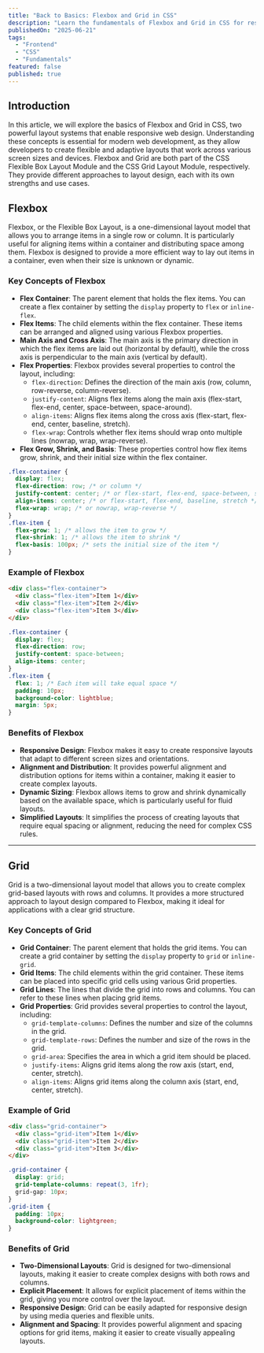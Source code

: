```yaml
---
title: "Back to Basics: Flexbox and Grid in CSS"
description: "Learn the fundamentals of Flexbox and Grid in CSS for responsive web design."
publishedOn: "2025-06-21"
tags: 
  - "Frontend"
  - "CSS"
  - "Fundamentals"
featured: false
published: true
---
```


## Introduction
In this article, we will explore the basics of Flexbox and Grid in CSS, two powerful layout systems that enable responsive web design. Understanding these concepts is essential for modern web development, as they
allow developers to create flexible and adaptive layouts that work across various screen sizes and devices. 
Flexbox and Grid are both part of the CSS Flexible Box Layout Module and the CSS Grid Layout Module, respectively. They provide different approaches to layout design, each with its own strengths and use cases. 

## Flexbox
Flexbox, or the Flexible Box Layout, is a one-dimensional layout model that allows you to
arrange items in a single row or column. It is particularly useful for aligning items within a container and distributing space among them. Flexbox is designed to provide a more efficient way to lay out
items in a container, even when their size is unknown or dynamic.

### Key Concepts of Flexbox
- **Flex Container**: The parent element that holds the flex items. You can create a flex container by setting the `display` property to `flex` or `inline-flex`.
- **Flex Items**: The child elements within the flex container. These items can be arranged and aligned using various Flexbox properties.
- **Main Axis and Cross Axis**: The main axis is the primary direction in which the flex items are laid out (horizontal by default), while the cross axis is perpendicular to the main axis (vertical by default).
- **Flex Properties**: Flexbox provides several properties to control the layout, including:
  - `flex-direction`: Defines the direction of the main axis (row, column, row-reverse, column-reverse).
  - `justify-content`: Aligns flex items along the main axis (flex-start, flex-end, center, space-between, space-around).
  - `align-items`: Aligns flex items along the cross axis (flex-start, flex-end, center, baseline, stretch).
  - `flex-wrap`: Controls whether flex items should wrap onto multiple lines (nowrap, wrap, wrap-reverse).  
- **Flex Grow, Shrink, and Basis**: These properties control how flex items grow, shrink, and their initial size within the flex container. 
```css
.flex-container {      
  display: flex;
  flex-direction: row; /* or column */
  justify-content: center; /* or flex-start, flex-end, space-between, space-around */
  align-items: center; /* or flex-start, flex-end, baseline, stretch */
  flex-wrap: wrap; /* or nowrap, wrap-reverse */
}
.flex-item {
  flex-grow: 1; /* allows the item to grow */
  flex-shrink: 1; /* allows the item to shrink */
  flex-basis: 100px; /* sets the initial size of the item */
}
``` 
### Example of Flexbox
```html
<div class="flex-container">
  <div class="flex-item">Item 1</div>
  <div class="flex-item">Item 2</div>
  <div class="flex-item">Item 3</div>
</div>
```
```css
.flex-container {
  display: flex;
  flex-direction: row;
  justify-content: space-between;
  align-items: center;
}
.flex-item {
  flex: 1; /* Each item will take equal space */
  padding: 10px;
  background-color: lightblue;
  margin: 5px;
}
```
### Benefits of Flexbox
- **Responsive Design**: Flexbox makes it easy to create responsive layouts that adapt to different
screen sizes and orientations.
- **Alignment and Distribution**: It provides powerful alignment and distribution options for items within a container, making it easier to create complex layouts.
- **Dynamic Sizing**: Flexbox allows items to grow and shrink dynamically based on the available space, which is particularly useful for fluid layouts.   
- **Simplified Layouts**: It simplifies the process of creating layouts that require equal spacing or alignment, reducing the need for complex CSS rules.

<Hr/>

## Grid
Grid is a two-dimensional layout model that allows you to create complex grid-based layouts with rows and columns. It provides a more structured approach to layout design compared to Flexbox, making it ideal for applications with a clear grid structure.

### Key Concepts of Grid
- **Grid Container**: The parent element that holds the grid items. You can create a grid container by setting the `display` property to `grid` or `inline-grid`.
- **Grid Items**: The child elements within the grid container. These items can be placed into specific grid cells using various Grid properties.
- **Grid Lines**: The lines that divide the grid into rows and columns. You can refer to these lines when placing grid items.
- **Grid Properties**: Grid provides several properties to control the layout, including:
  - `grid-template-columns`: Defines the number and size of the columns in the grid.
  - `grid-template-rows`: Defines the number and size of the rows in the grid.
  - `grid-area`: Specifies the area in which a grid item should be placed.
  - `justify-items`: Aligns grid items along the row axis (start, end, center, stretch).
  - `align-items`: Aligns grid items along the column axis (start, end, center, stretch).

### Example of Grid
```html
<div class="grid-container">
  <div class="grid-item">Item 1</div>
  <div class="grid-item">Item 2</div>
  <div class="grid-item">Item 3</div>
</div>
```
```css
.grid-container {
  display: grid;
  grid-template-columns: repeat(3, 1fr);
  grid-gap: 10px;
}
.grid-item {
  padding: 10px;
  background-color: lightgreen;
}
```
### Benefits of Grid
- **Two-Dimensional Layouts**: Grid is designed for two-dimensional layouts, making it easier to create complex designs with both rows and columns.
- **Explicit Placement**: It allows for explicit placement of items within the grid, giving you more control over the layout.
- **Responsive Design**: Grid can be easily adapted for responsive design by using media queries and flexible units.
- **Alignment and Spacing**: It provides powerful alignment and spacing options for grid items, making it easier to create visually appealing layouts.